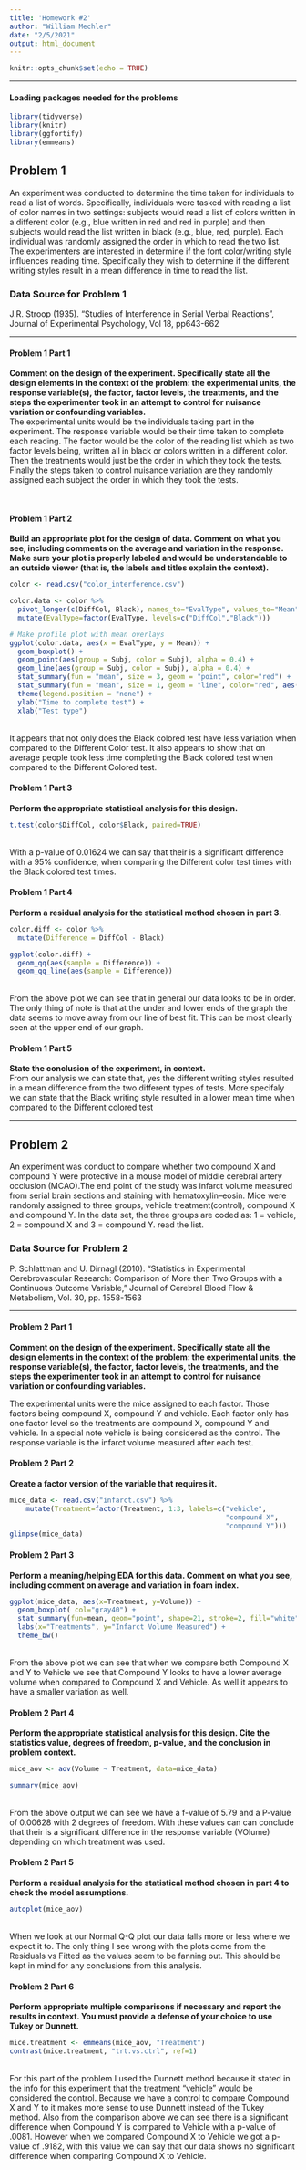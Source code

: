 ---
title: 'Homework #2'
author: "William Mechler"
date: "2/5/2021"
output: html_document
---

```{r setup, include=FALSE}
knitr::opts_chunk$set(echo = TRUE)
```

*** 

#### Loading packages needed for the problems
```{r, loadPackages, message=FALSE}
library(tidyverse)
library(knitr)
library(ggfortify)
library(emmeans)
```

## Problem 1
An experiment was conducted to determine the time taken for individuals to read a list of words. Specifically, individuals were tasked with reading a list of color names in two settings: subjects would read a list of colors written in a different color (e.g., blue written in red and red in purple) and then subjects would read the list written in black (e.g., blue, red, purple). Each individual was randomly assigned the order in which to read the two list. The experimenters are interested in determine if the font color/writing style influences reading time. Specifically they wish to determine if the different writing styles result in a mean difference in time to read the list.

### Data Source for Problem 1
J.R. Stroop (1935). "Studies of Interference in Serial Verbal Reactions", Journal of Experimental Psychology, Vol 18, pp643-662

*** 

#### Problem 1 Part 1
**Comment on the design of the experiment. Specifically state all the design elements in the context of the problem: the experimental units, the response variable(s), the factor, factor levels, the treatments, and the steps the experimenter took in an attempt to control for nuisance variation or confounding variables.** 
<br/>
The experimental units would be the individuals taking part in the experiment. The response variable would be their time taken to complete each reading. The factor would be the color of the reading list which as two factor levels being, written all in black or colors written in a different color. Then the treatments would just be the order in which they took the tests. Finally the steps taken to control nuisance variation are they randomly assigned each subject the order in which they took the tests.

<br/>

#### Problem 1 Part 2
**Build an appropriate plot for the design of data. Comment on what you see, including comments on the average and variation in the response. Make sure your plot is properly labeled and would be understandable to an outside viewer (that is, the labels and titles explain the context).**
<br/>
```{r, echo=FALSE}
color <- read.csv("color_interference.csv")

color.data <- color %>%
  pivot_longer(c(DiffCol, Black), names_to="EvalType", values_to="Mean") %>%
  mutate(EvalType=factor(EvalType, levels=c("DiffCol","Black")))

# Make profile plot with mean overlays
ggplot(color.data, aes(x = EvalType, y = Mean)) + 
  geom_boxplot() +
  geom_point(aes(group = Subj, color = Subj), alpha = 0.4) +
  geom_line(aes(group = Subj, color = Subj), alpha = 0.4) + 
  stat_summary(fun = "mean", size = 3, geom = "point", color="red") +
  stat_summary(fun = "mean", size = 1, geom = "line", color="red", aes(group = 1)) +
  theme(legend.position = "none") +
  ylab("Time to complete test") +
  xlab("Test type") 

```
<br/>
It appears that not only does the Black colored test have less variation when compared to the Different Color test. It also appears to show that on average people took less time completing the Black colored test when compared to the Different Colored test.
<br/>

#### Problem 1 Part 3
**Perform the appropriate statistical analysis for this design.**
```{r, echo=FALSE}
t.test(color$DiffCol, color$Black, paired=TRUE)
```
<br/>
With a p-value of 0.01624 we can say that their is a significant difference with a 95% confidence, when comparing the Different color test times with the Black colored test times.
<br/>

#### Problem 1 Part 4
**Perform a residual analysis for the statistical method chosen in part 3.**
```{r, echo=FALSE}
color.diff <- color %>%
  mutate(Difference = DiffCol - Black)

ggplot(color.diff) + 
  geom_qq(aes(sample = Difference)) + 
  geom_qq_line(aes(sample = Difference))
```
<br/>
From the above plot we can see that in general our data looks to be in order. The only thing of note is that at the under and lower ends of the graph the data seems to move away from our line of best fit. This can be most clearly seen at the upper end of our graph.
<br/>

#### Problem 1 Part 5
**State the conclusion of the experiment, in context.**
<br/>
From our analysis we can state that, yes the different writing styles resulted in a mean difference from the two different types of tests. More specifaly we can state that the Black writing style resulted in a lower mean time when compared to the Different colored test
<br/>

***

## Problem 2
An experiment was conduct to compare whether two compound X and compound Y were protective in a mouse model of middle cerebral artery occlusion (MCAO).The end point of the study was infarct volume measured from serial brain sections and staining with hematoxylin–eosin. Mice were randomly assigned to three groups, vehicle treatment(control), compound X and compound Y. In the data set, the three groups are coded as: 1 = vehicle, 2 = compound X and 3 = compound Y.  read the list.

### Data Source for Problem 2
 P. Schlattman and U. Dirnagl (2010). "Statistics in Experimental Cerebrovascular Research: Comparison of More then Two Groups with a Continuous Outcome Variable," Journal of Cerebral Blood Flow & Metabolism, Vol. 30, pp. 1558-1563

***

#### Problem 2 Part 1
**Comment on the design of the experiment. Specifically state all the design elements in the context of the problem: the experimental units, the response variable(s), the factor, factor levels, the treatments, and the steps the experimenter took in an attempt to control for nuisance variation or confounding variables.**
<br/>

The experimental units were the mice assigned to each factor. Those factors being compound X, compound Y and vehicle. Each factor only has one factor level so the treatments are compound X, compound Y and vehicle. In a special note vehicle is being considered as the control. The response variable is the infarct volume measured after each test.


#### Problem 2 Part 2
**Create a factor version of the variable that requires it.**
```{r, echo=FALSE}
mice_data <- read.csv("infarct.csv") %>%
    mutate(Treatment=factor(Treatment, 1:3, labels=c("vehicle",
                                                     "compound X",
                                                     "compound Y")))
glimpse(mice_data)
```

#### Problem 2 Part 3
**Perform a meaning/helping EDA for this data. Comment on what you see, including comment on average and variation in foam index.**
```{r, echo=FALSE}
ggplot(mice_data, aes(x=Treatment, y=Volume)) + 
  geom_boxplot( col="gray40") +
  stat_summary(fun=mean, geom="point", shape=21, stroke=2, fill="white", color="blue")+
  labs(x="Treatments", y="Infarct Volume Measured") + 
  theme_bw()
```
<br/>
From the above plot we can see that when we compare both Compound X and Y to Vehicle we see that Compound Y looks to have a lower average volume when compared to Compound X and Vehicle. As well it appears to have a smaller variation as well.
<br/>

#### Problem 2 Part 4
**Perform the appropriate statistical analysis for this design. Cite the statistics value, degrees of freedom, p-value, and the conclusion in problem context.**
```{r, echo=FALSE}
mice_aov <- aov(Volume ~ Treatment, data=mice_data)

summary(mice_aov)
```
<br/>
From the above output we can see we have a f-value of 5.79 and a P-value of 0.00628 with 2 degrees of freedom. With these values can can conclude that their is a significant difference in the response variable (VOlume) depending on which treatment was used.
<br/>

#### Problem 2 Part 5
**Perform a residual analysis for the statistical method chosen in part 4 to check the model assumptions.**
```{r, echo=FALSE}
autoplot(mice_aov)
```
<br/>
When we look at our Normal Q-Q plot our data falls more or less where we expect it to. The only thing I see wrong with the plots come from the Residuals vs Fitted as the values seem to be fanning out. This should be kept in mind for any conclusions from this analysis.
<br/>


#### Problem 2 Part 6
**Perform appropriate multiple comparisons if necessary and report the results in context.  You must provide a defense of your choice to use Tukey or Dunnett.**
```{r, echo=FALSE}
mice.treatment <- emmeans(mice_aov, "Treatment")
contrast(mice.treatment, "trt.vs.ctrl", ref=1)
```
<br/>
For this part of the problem I used the Dunnett method because it stated in the info for this experiment that the treatment "vehicle" would be considered the control. Because we have a control to compare Compound X and Y to it makes more sense to use Dunnett instead of the Tukey method. Also from the comparison above we can see there is a significant difference when Compound Y is compared to Vehicle with a p-value of .0081. However when we compared Compound X to Vehicle we got a p-value of .9182, with this value we can say that our data shows no significant difference when comparing Compound X to Vehicle.
<br/>